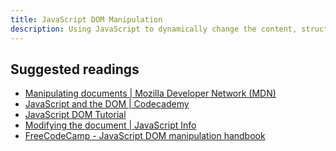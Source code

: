 ```yaml
---
title: JavaScript DOM Manipulation
description: Using JavaScript to dynamically change the content, structure, and style of a webpage by interacting with its Document Object Model (DOM).
---
```


## Suggested readings

- [Manipulating documents | Mozilla Developer Network (MDN)](https://developer.mozilla.org/en-US/docs/Learn/JavaScript/Client-side_web_APIs/Manipulating_documents)
- [JavaScript and the DOM | Codecademy](https://www.codecademy.com/learn/fscp-building-interactive-websites-with-javascript/modules/fecp-javascript-and-the-dom/cheatsheet)
- [JavaScript DOM Tutorial](https://www.javascripttutorial.net/javascript-dom/)
- [Modifying the document | JavaScript Info](https://javascript.info/modifying-document)
- [FreeCodeCamp - JavaScript DOM manipulation handbook](https://www.freecodecamp.org/news/the-javascript-dom-manipulation-handbook/)
